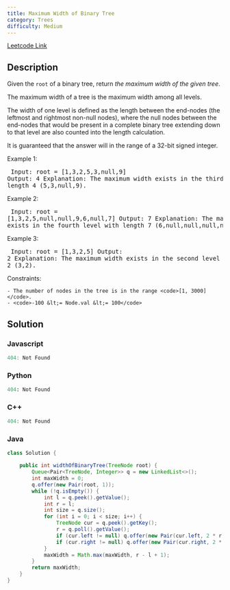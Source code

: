 ```yaml
---
title: Maximum Width of Binary Tree
category: Trees
difficulty: Medium
---
```


<Callout>

[Leetcode Link](https://leetcode.com/problems/maximum-width-of-binary-tree)

</Callout>

## Description
Given the <code>root</code> of a binary tree, return *the maximum width of the given tree*.

The maximum width of a tree is the maximum width among all levels.

The width of one level is defined as the length between the end-nodes (the leftmost and rightmost non-null nodes), where the null nodes between the end-nodes that would be present in a complete binary tree extending down to that level are also counted into the length calculation.

It is guaranteed that the answer will in the range of a 32-bit signed integer.

 
Example 1:
<Image alt="" src="https://assets.leetcode.com/uploads/2021/05/03/width1-tree.jpg" width={359} height={302} />
<br /><pre className="overflow-x-auto">
Input: root = [1,3,2,5,3,null,9]
Output: 4
Explanation: The maximum width exists in the third level with length 4 (5,3,null,9).
</pre>

Example 2:
<Image alt="" src="https://assets.leetcode.com/uploads/2022/03/14/maximum-width-of-binary-tree-v3.jpg" width={442} height={422} />
<br /><pre className="overflow-x-auto">
Input: root = [1,3,2,5,null,null,9,6,null,7]
Output: 7
Explanation: The maximum width exists in the fourth level with length 7 (6,null,null,null,null,null,7).
</pre>

Example 3:
<Image alt="" src="https://assets.leetcode.com/uploads/2021/05/03/width3-tree.jpg" width={289} height={299} />
<br /><pre className="overflow-x-auto">
Input: root = [1,3,2,5]
Output: 2
Explanation: The maximum width exists in the second level with length 2 (3,2).
</pre>

 
Constraints:


	- The number of nodes in the tree is in the range <code>[1, 3000]</code>.
	- <code>-100 &lt;= Node.val &lt;= 100</code>



## Solution

### Javascript
```javascript
404: Not Found
```
### Python
```python
404: Not Found
```
### C++
```cpp
404: Not Found
```
### Java
```java
class Solution {

    public int widthOfBinaryTree(TreeNode root) {
        Queue<Pair<TreeNode, Integer>> q = new LinkedList<>();
        int maxWidth = 0;
        q.offer(new Pair(root, 1));
        while (!q.isEmpty()) {
            int l = q.peek().getValue();
            int r = l;
            int size = q.size();
            for (int i = 0; i < size; i++) {
                TreeNode cur = q.peek().getKey();
                r = q.poll().getValue();
                if (cur.left != null) q.offer(new Pair(cur.left, 2 * r));
                if (cur.right != null) q.offer(new Pair(cur.right, 2 * r + 1));
            }
            maxWidth = Math.max(maxWidth, r - l + 1);
        }
        return maxWidth;
    }
}

```


